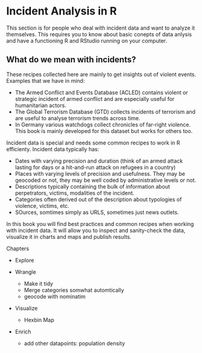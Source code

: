 # Incident Analysis in R {-}

This section is for people who deal with incident data and want to analyze it themselves. This requires you to know about basic conepts of data anlysis and have a functioning R and RStudio running on your computer. 


## What do we mean with incidents? {-}

These recipes collected here are mainly to get insights out of violent events. Examples that we have in mind: 

* The Armed Conflict and Events Database (ACLED) contains violent or strategic incident of armed conflict and are especially useful for humanitarian actors. 
* The Global Terrorism Database (GTD) collects incidents of terrorism and are useful to analyse terrorism trends across time. 
* In Germany various watchdogs collect chronicles of far-right violence. This book is mainly developed for this dataset but works for others too. 

Incident data is special and needs some common recipes to work in R efficienty. Incident data typically has: 

* Dates with varying precision and duration (think of an armed attack lasting for days or a hit-and-run attack on refugees in a country)
* Places with varying levels of precision and usefulness. They may be geocoded or not, they may be well coded by administrative levels or not. 
* Descriptions typically containing the bulk of information about perpetrators, victims, modalities of the incident. 
* Categories often derived out of the description about typologies of violence, victims, etc. 
* SOurces, somtimes simply as URLS, sometimes just news outlets. 

In this book you will find best practices and common recipes when working with incident data. It will allow you to inspect and sanity-check the data, visualize it in charts and maps and publish results. 



Chapters

* Explore

* Wrangle
  * Make it tidy
  * Merge categories somwhat automtically
  * geocode with nominatim


* Visualize
  * Hexbin Map

* Enrich
  * add other datapoints: population density
